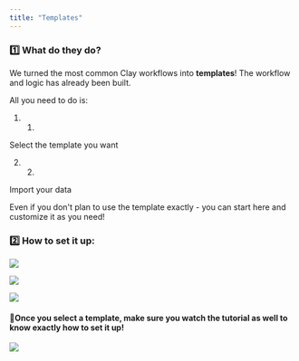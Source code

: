 ```yaml
---
title: "Templates"
---
```


### 1️⃣ What do they do?

We turned the most common Clay workflows into **templates**! The workflow and logic has already been built. 

All you need to do is:

1. 1.  
Select the template you want

2. 2.  
Import your data

Even if you don't plan to use the template exactly - you can start here and customize it as you need!

### 2️⃣ How to set it up:

![](/images/start-here/using-clay/CleanShot%202023-10-20%20at%2010.10.10%402x.png)

![](/images/start-here/using-clay/CleanShot%202023-10-20%20at%2010.10.19%402x.png)

![](/images/start-here/using-clay/CleanShot%202023-10-20%20at%2010.10.28%402x.png)

#### 🚨Once you select a template, make sure you watch the tutorial as well to know exactly how to set it up!

![](/images/start-here/using-clay/CleanShot%202023-10-20%20at%2010.18.41%402x.png)


